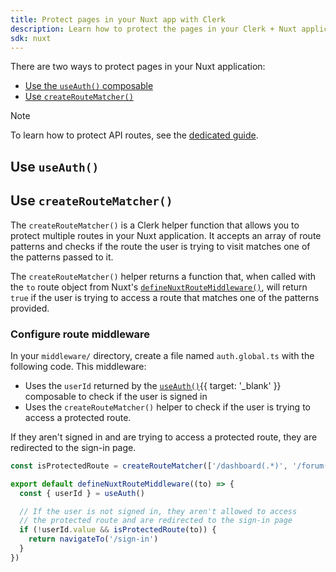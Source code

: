 ```yaml
---
title: Protect pages in your Nuxt app with Clerk
description: Learn how to protect the pages in your Clerk + Nuxt application.
sdk: nuxt
---
```


There are two ways to protect pages in your Nuxt application:

- [Use the `useAuth()` composable](#use-use-auth)
- [Use `createRouteMatcher()`](#use-create-route-matcher)

> [!NOTE]
> To learn how to protect API routes, see the [dedicated guide](/docs/references/nuxt/clerk-middleware#protect-api-routes).

## Use `useAuth()`

<Include src="_partials/vue-nuxt/use-auth" />

## Use `createRouteMatcher()`

The `createRouteMatcher()` is a Clerk helper function that allows you to protect multiple routes in your Nuxt application. It accepts an array of route patterns and checks if the route the user is trying to visit matches one of the patterns passed to it.

The `createRouteMatcher()` helper returns a function that, when called with the `to` route object from Nuxt's [`defineNuxtRouteMiddleware()`](https://nuxt.com/docs/api/utils/define-nuxt-route-middleware), will return `true` if the user is trying to access a route that matches one of the patterns provided.

### Configure route middleware

In your `middleware/` directory, create a file named `auth.global.ts` with the following code. This middleware:

- Uses the `userId` returned by the [`useAuth()`](/docs/references/vue/use-auth){{ target: '_blank' }} composable to check if the user is signed in
- Uses the `createRouteMatcher()` helper to check if the user is trying to access a protected route.

If they aren't signed in and are trying to access a protected route, they are redirected to the sign-in page.

```ts {{ filename: 'app/middleware/auth.global.ts' }}
const isProtectedRoute = createRouteMatcher(['/dashboard(.*)', '/forum(.*)'])

export default defineNuxtRouteMiddleware((to) => {
  const { userId } = useAuth()

  // If the user is not signed in, they aren't allowed to access
  // the protected route and are redirected to the sign-in page
  if (!userId.value && isProtectedRoute(to)) {
    return navigateTo('/sign-in')
  }
})
```
